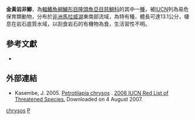 {{Speciesbox
| name = 金黃岩非鯽
| status = VU
| status_system = IUCN3.1
| image = 
| image_width = 260px
| image_caption = 
| genus = Petrotilapia
| species = chrysos
| authority = [[Stauffer|Stauffer]] & [[van_Snik|van Snik]], 1996
| synonyms = 
}}
'''金黃岩非鯽'''，為[[輻鰭魚綱|輻鰭魚綱]][[鱸形目|鱸形目]][[隆頭魚亞目|隆頭魚亞目]][[慈鯛科|慈鯛科]]的其中一[[種|種]]，被[[IUCN|IUCN]]列為易危保育類動物，分布於[[非洲|非洲]][[馬拉威湖|馬拉威湖]]東南部流域，為特有種，體長可達13.1公分，棲息在岩石底質水域，以刮食岩石的有機物為食，生活習性不明。

== 參考文獻 ==
*{{FishBase_species|genus=Petrotilapia|species=chrysos|year=2013|month=4}}

== 外部連結 ==
{{refbegin}}
{{wikispecies-inline|Petrotilapia chrysos|金黃岩非鯽}}
* Kasembe, J. 2005.  [http://www.iucnredlist.org/search/details.php/60963/all Petrotilapia chrysos] {{Wayback|url=http://www.iucnredlist.org/search/details.php/60963/all |date=20070930093425 }}.   [http://www.iucnredlist.org 2006 IUCN Red List of Threatened Species. ] {{Wayback|url=http://www.iucnredlist.org/ |date=20180124171625 }}  Downloaded on 4 August 2007.
{{refend}}
{{Taxonbar|from=Q610204}}

[[Category:岩非鯽屬|chrysos]]
[[Category:1996年描述的鱼类|P]]


{{鱸形目小作品}}
